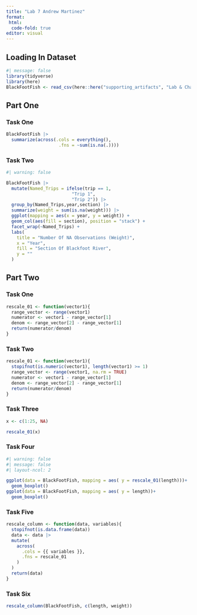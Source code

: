 ```yaml
---
title: "Lab 7 Andrew Martinez"
format:
 html:
  code-fold: true
editor: visual
---
```


## Loading In Dataset

```r
#| message: false
library(tidyverse)
library(here)
BlackFootFish <- read_csv(here::here("supporting_artifacts", "Lab & Challenge 7", "BlackfootFish.csv"))
```

## Part One

### Task One

```r
BlackFootFish |>
  summarize(across(.cols = everything(),
                    .fns = ~sum(is.na(.))))
```

### Task Two

```r
#| warning: false

BlackFootFish |> 
  mutate(Named_Trips = ifelse(trip == 1, 
                         "Trip 1", 
                         "Trip 2")) |>
  group_by(Named_Trips,year,section) |> 
  summarize(weight = sum(is.na(weight))) |> 
  ggplot(mapping = aes(x = year, y = weight)) +
  geom_col(aes(fill = section), position = "stack") +
  facet_wrap(~Named_Trips) +
  labs(
    title = "Number Of NA Observations (Weight)",
    x = "Year",
    fill = "Section Of Blackfoot River",
    y = ""
  )
```

## Part Two

### Task One

```r
rescale_01 <- function(vector1){
  range_vector <- range(vector1)
  numerator <- vector1 - range_vector[1]
  denom <- range_vector[2] - range_vector[1]
  return(numerator/denom)
}
```

### Task Two

```r
rescale_01 <- function(vector1){
  stopifnot(is.numeric(vector1), length(vector1) >= 1)
  range_vector <- range(vector1, na.rm = TRUE)
  numerator <- vector1 - range_vector[1]
  denom <- range_vector[2] - range_vector[1]
  return(numerator/denom)
}

```

### Task Three

```r
x <- c(1:25, NA)

rescale_01(x)
```

### Task Four

```r
#| warning: false
#| message: false
#| layout-ncol: 2

ggplot(data = BlackFootFish, mapping = aes( y = rescale_01(length)))+
  geom_boxplot()
ggplot(data = BlackFootFish, mapping = aes( y = length))+
  geom_boxplot()
```

### Task Five

```r
rescale_column <- function(data, variables){
  stopifnot(is.data.frame(data))
  data <- data |> 
  mutate(
    across(
      .cols = {{ variables }},
      .fns = rescale_01
    )
  )
  return(data)
}
```

### Task Six

```r
rescale_column(BlackFootFish, c(length, weight))
```
